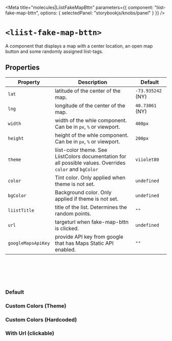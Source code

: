 
<Meta
  title="molecules|LiistFakeMapBttn"
  parameters={{
    component: "liist-fake-map-bttn",
    options: { selectedPanel: "storybookjs/knobs/panel" }
  }}
/>

# `<liist-fake-map-bttn>`

A component that displays a map with a center location, an open map button and some randomly assigned liist-tags.

## Properties

| Property           | Description                                                    | Default     |
| ------------------ | -------------------------------------------------------------- | ----------- |
| `lat`              | latitude of the center of the map.  | `-73.935242` (NY) |
| `lng`              | longitude of the center of the map.  | `40.73061` (NY) |
| `width`            | width of the whle component. Can be in `px`, `%` or viewport.  | `400px` |
| `height`           | height of the whle component. Can be in `px`, `%` or viewport.  | `200px` |
| `theme`            | liist-color theme. See LiistColors documentation for all possible values. Overrides `color` and `bgColor` | `viiolet80` |
| `color`            | Tint color. Only applied when theme is not set. | `undefined` |
| `bgColor`          | Background color. Only applied if theme is not set. | `undefined` |
| `liistTitle`       | title of the list. Determines the random points.  | `""` |
| `url`              | targeturl when fake-map-bttn is clicked. | `undefined` |
| `googleMapsApiKey` | provide API key from google that has Maps Static API enabled. | `""` |

<br></br><br></br>

### Default
<Preview>
  <liist-fake-map-bttn></liist-fake-map-bttn>
</Preview>

### Custom Colors (Theme)
<Preview>
  <liist-fake-map-bttn listTitle="1" theme="hotii" icon="heart"></liist-fake-map-bttn>
  <liist-fake-map-bttn listTitle="2" theme="grasii" icon="gem"></liist-fake-map-bttn>
  <liist-fake-map-bttn listTitle="3" theme="piink" icon="money"></liist-fake-map-bttn>
  <liist-fake-map-bttn listTitle="4" theme="viiolet" icon="skull"></liist-fake-map-bttn>
  <liist-fake-map-bttn listTitle="5" theme="viiolet80b" icon="ufo"></liist-fake-map-bttn>
  <liist-fake-map-bttn listTitle="6" theme="viiolet20" icon="tasty"></liist-fake-map-bttn>
</Preview>

### Custom Colors (Hardcoded)
<Preview>
  <liist-fake-map-bttn listTitle="1" color="red" bgColor="green" icon="heart"></liist-fake-map-bttn>
</Preview>

### With Url (clickable)
<Preview>
  <liist-fake-map-bttn url="https://liist.com/"></liist-fake-map-bttn>
</Preview>

